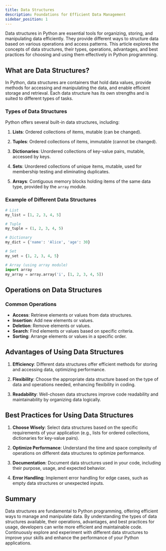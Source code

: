 ```yaml
---
title: Data Structures
description: Foundations for Efficient Data Management
sidebar_position: 1
---
```



Data structures in Python are essential tools for organizing, storing, and manipulating data efficiently. They provide different ways to structure data based on various operations and access patterns. This article explores the concepts of data structures, their types, operations, advantages, and best practices for choosing and using them effectively in Python programming.

## What are Data Structures?

In Python, data structures are containers that hold data values, provide methods for accessing and manipulating the data, and enable efficient storage and retrieval. Each data structure has its own strengths and is suited to different types of tasks.

### Types of Data Structures

Python offers several built-in data structures, including:

1. **Lists**: Ordered collections of items, mutable (can be changed).
   
2. **Tuples**: Ordered collections of items, immutable (cannot be changed).
   
3. **Dictionaries**: Unordered collections of key-value pairs, mutable, accessed by keys.
   
4. **Sets**: Unordered collections of unique items, mutable, used for membership testing and eliminating duplicates.
   
5. **Arrays**: Contiguous memory blocks holding items of the same data type, provided by the `array` module.

### Example of Different Data Structures

```python showLineNumbers
# List
my_list = [1, 2, 3, 4, 5]

# Tuple
my_tuple = (1, 2, 3, 4, 5)

# Dictionary
my_dict = {'name': 'Alice', 'age': 30}

# Set
my_set = {1, 2, 3, 4, 5}

# Array (using array module)
import array
my_array = array.array('i', [1, 2, 3, 4, 5])
```

## Operations on Data Structures

### Common Operations

- **Access**: Retrieve elements or values from data structures.
- **Insertion**: Add new elements or values.
- **Deletion**: Remove elements or values.
- **Search**: Find elements or values based on specific criteria.
- **Sorting**: Arrange elements or values in a specific order.

## Advantages of Using Data Structures

1. **Efficiency**: Different data structures offer efficient methods for storing and accessing data, optimizing performance.
   
2. **Flexibility**: Choose the appropriate data structure based on the type of data and operations needed, enhancing flexibility in coding.

3. **Readability**: Well-chosen data structures improve code readability and maintainability by organizing data logically.

## Best Practices for Using Data Structures

1. **Choose Wisely**: Select data structures based on the specific requirements of your application (e.g., lists for ordered collections, dictionaries for key-value pairs).

2. **Optimize Performance**: Understand the time and space complexity of operations on different data structures to optimize performance.

3. **Documentation**: Document data structures used in your code, including their purpose, usage, and expected behavior.

4. **Error Handling**: Implement error handling for edge cases, such as empty data structures or unexpected inputs.

## Summary

Data structures are fundamental to Python programming, offering efficient ways to manage and manipulate data. By understanding the types of data structures available, their operations, advantages, and best practices for usage, developers can write more efficient and maintainable code. Continuously explore and experiment with different data structures to improve your skills and enhance the performance of your Python applications.
